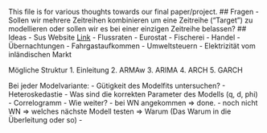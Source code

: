This file is for various thoughts towards our final paper/project.
## Fragen
- Sollen wir mehrere Zeitreihen kombinieren um eine Zeitreihe ("Target") zu modellieren oder sollen wir es bei einer einzigen Zeitreihe belassen?
## Ideas
- Sus Website [Link](http://iksr.bafg.de/iksr/dl_auswahl.asp?S=0&JA=2019)
    - Flussraten 
- Eurostat
    - Fischerei
    - Handel
    - Übernachtungen
    - Fahrgastaufkommen
    - Umweltsteuern
    - Elektrizität vom inländischen Markt

Mögliche Struktur
1. Einleitung
2. ARMAw
3. ARIMA
4. ARCH
5. GARCH

Bei jeder Modelvariante:
- Gütigkeit des Modelfits untersuchen?
    - Heteroskedastie
    - Was sind die korrekten Parameter des Modells (q, d, phi)
    - Correlogramm
- Wie weiter?
    - bei WN angekommen => done.
    - noch nicht WN => welches nächste Modell testen => Warum 
    (Das Warum in die Überleitung oder so)
    - 
